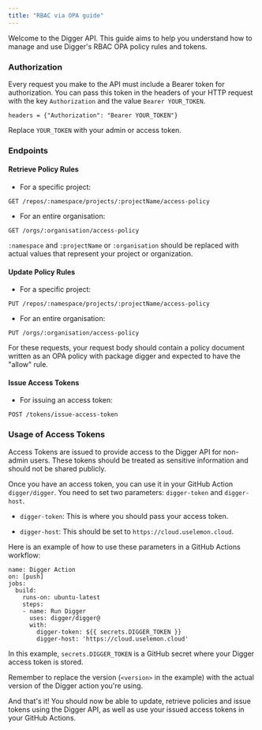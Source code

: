 ```yaml
---
title: "RBAC via OPA guide"
---
```


Welcome to the Digger API. This guide aims to help you understand how to manage and use Digger's RBAC OPA policy rules and tokens.

### Authorization

Every request you make to the API must include a Bearer token for authorization. You can pass this token in the headers of your HTTP request with the key `Authorization` and the value `Bearer YOUR_TOKEN`.

```
headers = {"Authorization": "Bearer YOUR_TOKEN"}
```

Replace `YOUR_TOKEN` with your admin or access token.

### Endpoints

#### Retrieve Policy Rules

* For a specific project:  
```  
GET /repos/:namespace/projects/:projectName/access-policy  
```

* For an entire organisation:  
```  
GET /orgs/:organisation/access-policy  
```

`:namespace` and `:projectName` or `:organisation` should be replaced with actual values that represent your project or organization.

#### Update Policy Rules

* For a specific project:  
```  
PUT /repos/:namespace/projects/:projectName/access-policy  
```

* For an entire organisation:  
```  
PUT /orgs/:organisation/access-policy  
```

For these requests, your request body should contain a policy document written as an OPA policy with package digger and expected to have the "allow" rule.

#### Issue Access Tokens

* For issuing an access token:  
```  
POST /tokens/issue-access-token  
```

### Usage of Access Tokens

Access Tokens are issued to provide access to the Digger API for non-admin users. These tokens should be treated as sensitive information and should not be shared publicly.

Once you have an access token, you can use it in your GitHub Action `digger/digger`. You need to set two parameters: `digger-token` and `digger-host`.

* `digger-token`: This is where you should pass your access token.

* `digger-host`: This should be set to `https://cloud.uselemon.cloud`.

Here is an example of how to use these parameters in a GitHub Actions workflow:

```
name: Digger Action
on: [push]
jobs:
  build:
    runs-on: ubuntu-latest
    steps:
    - name: Run Digger
      uses: digger/digger@
      with:
        digger-token: ${{ secrets.DIGGER_TOKEN }}
        digger-host: 'https://cloud.uselemon.cloud'
```

In this example, `secrets.DIGGER_TOKEN` is a GitHub secret where your Digger access token is stored.

Remember to replace the version (`<version>` in the example) with the actual version of the Digger action you're using.

And that's it! You should now be able to update, retrieve policies and issue tokens using the Digger API, as well as use your issued access tokens in your GitHub Actions.